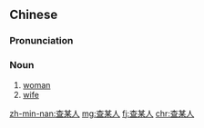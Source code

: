 ==Chinese==
{{zh-forms|type=21}}

===Pronunciation===
{{zh-pron
|mn=xm,qz,zz,tw:cha-bó͘-lâng/tw:cha̋u-lâng
|mn_note=cha̋u-lâng - contraction
|mn-t=za1 bhou2 nang5
|mn-t_note=overseas
|cat=n
}}

===Noun===
{{zh-noun}} {{lb|zh|Min Nan}}

# [[woman]]
# [[wife]]

[[zh-min-nan:查某人]]
[[mg:查某人]]
[[fj:查某人]]
[[chr:查某人]]